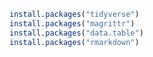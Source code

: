 
```{r}

install.packages("tidyverse")
install.packages("magrittr")
install.packages("data.table")
install.packages("rmarkdown")

```
